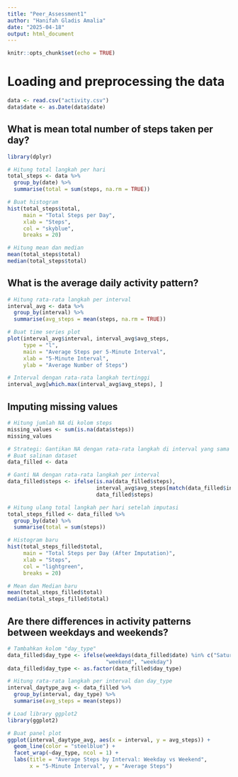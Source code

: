 ```yaml
---
title: "Peer_Assessment1"
author: "Hanifah Gladis Amalia"
date: "2025-04-18"
output: html_document
---
```


```r
knitr::opts_chunk$set(echo = TRUE)
```

# Loading and preprocessing the data

```r
data <- read.csv("activity.csv")
data$date <- as.Date(data$date)
```

## What is mean total number of steps taken per day?

```r
library(dplyr)

# Hitung total langkah per hari
total_steps <- data %>%
  group_by(date) %>%
  summarise(total = sum(steps, na.rm = TRUE))

# Buat histogram
hist(total_steps$total,
     main = "Total Steps per Day",
     xlab = "Steps",
     col = "skyblue",
     breaks = 20)

# Hitung mean dan median
mean(total_steps$total)
median(total_steps$total)
```

## What is the average daily activity pattern?

```r
# Hitung rata-rata langkah per interval
interval_avg <- data %>%
  group_by(interval) %>%
  summarise(avg_steps = mean(steps, na.rm = TRUE))

# Buat time series plot
plot(interval_avg$interval, interval_avg$avg_steps,
     type = "l",
     main = "Average Steps per 5-Minute Interval",
     xlab = "5-Minute Interval",
     ylab = "Average Number of Steps")

# Interval dengan rata-rata langkah tertinggi
interval_avg[which.max(interval_avg$avg_steps), ]
```

## Imputing missing values

```r
# Hitung jumlah NA di kolom steps
missing_values <- sum(is.na(data$steps))
missing_values

# Strategi: Gantikan NA dengan rata-rata langkah di interval yang sama
# Buat salinan dataset
data_filled <- data

# Ganti NA dengan rata-rata langkah per interval
data_filled$steps <- ifelse(is.na(data_filled$steps),
                            interval_avg$avg_steps[match(data_filled$interval, interval_avg$interval)],
                            data_filled$steps)

# Hitung ulang total langkah per hari setelah imputasi
total_steps_filled <- data_filled %>%
  group_by(date) %>%
  summarise(total = sum(steps))

# Histogram baru
hist(total_steps_filled$total,
     main = "Total Steps per Day (After Imputation)",
     xlab = "Steps",
     col = "lightgreen",
     breaks = 20)

# Mean dan Median baru
mean(total_steps_filled$total)
median(total_steps_filled$total)

```

## Are there differences in activity patterns between weekdays and weekends?

```r
# Tambahkan kolom "day_type"
data_filled$day_type <- ifelse(weekdays(data_filled$date) %in% c("Saturday", "Sunday"),
                               "weekend", "weekday")
data_filled$day_type <- as.factor(data_filled$day_type)

# Hitung rata-rata langkah per interval dan day_type
interval_daytype_avg <- data_filled %>%
  group_by(interval, day_type) %>%
  summarise(avg_steps = mean(steps))

# Load library ggplot2
library(ggplot2)

# Buat panel plot
ggplot(interval_daytype_avg, aes(x = interval, y = avg_steps)) +
  geom_line(color = "steelblue") +
  facet_wrap(~day_type, ncol = 1) +
  labs(title = "Average Steps by Interval: Weekday vs Weekend",
       x = "5-Minute Interval", y = "Average Steps")

```  

